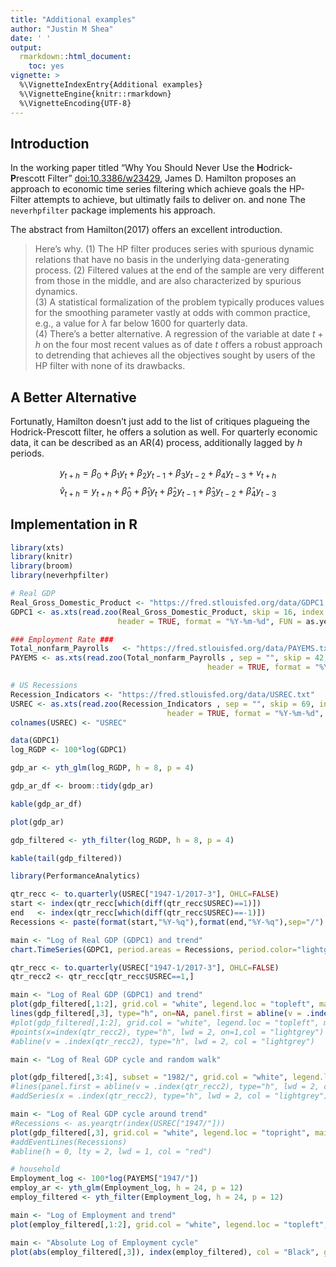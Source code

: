 ```yaml
---
title: "Additional examples"
author: "Justin M Shea"
date: ' '
output:
  rmarkdown::html_document:
    toc: yes
vignette: >
  %\VignetteIndexEntry{Additional examples}  
  %\VignetteEngine{knitr::rmarkdown}  
  %\VignetteEncoding{UTF-8}
---
```


## Introduction

In the working paper titled "Why You Should Never Use the **H**odrick-**P**rescott Filter" <doi:10.3386/w23429>, James D. Hamilton proposes an approach to economic time series filtering which achieve goals the HP-Filter attempts to achieve, but ultimatly fails to deliver on. and none The `neverhpfilter` package implements his approach.


The abstract from Hamilton(2017) offers an excellent introduction.


  >Here's why. 
  (1) The HP filter produces series with spurious dynamic relations that have no basis in the underlying data-generating process. 
  (2) Filtered values at the end of the sample are very different from those in the middle, and are also characterized by spurious dynamics.  
  (3) A statistical formalization of the problem typically produces values for the smoothing parameter vastly at odds with common practice, e.g., a value for $\lambda$ far below 1600 for quarterly data.  
  (4) There’s a better alternative. A regression of the variable at date $t + h$ on the four most recent values as of date $t$ offers a robust approach to detrending that achieves all the objectives sought by users of the HP filter with none of its drawbacks.

## A Better Alternative

Fortunatly, Hamilton doesn't just add to the list of critiques plagueing the Hodrick-Prescott filter, he offers a solution as well. For quarterly economic data, it can be described as an AR(4) process, additionally lagged by $h$ periods.

$$y_{t+h} = \beta_0 + \beta_1 y_t + \beta_2 y_{t-1} +\beta_3 y_{t-2} + \beta_4 y_{t-3} + v_{t+h}$$
$$\hat{v}_{t+h} = y_{t+h} + \hat{\beta}_0 + \hat{\beta}_1 y_t + \hat{\beta}_2 y_{t-1} + \hat{\beta}_3 y_{t-2} + \hat{\beta}_4 y_{t-3}$$

## Implementation in R

```r
library(xts)
library(knitr)
library(broom)
library(neverhpfilter)
```

```r
# Real GDP
Real_Gross_Domestic_Product <- "https://fred.stlouisfed.org/data/GDPC1.txt"
GDPC1 <- as.xts(read.zoo(Real_Gross_Domestic_Product, skip = 16, index.column = 1,
                        header = TRUE, format = "%Y-%m-%d", FUN = as.yearqtr))

### Employment Rate ###
Total_nonfarm_Payrolls   <- "https://fred.stlouisfed.org/data/PAYEMS.txt"
PAYEMS <- as.xts(read.zoo(Total_nonfarm_Payrolls , sep = "", skip = 42, index.column = 1,
                                            header = TRUE, format = "%Y-%m-%d", FUN = as.yearmon))

# US Recessions
Recession_Indicators <- "https://fred.stlouisfed.org/data/USREC.txt"
USREC <- as.xts(read.zoo(Recession_Indicators , sep = "", skip = 69, index.column = 1,
                                   header = TRUE, format = "%Y-%m-%d", FUN = as.yearmon))
colnames(USREC) <- "USREC"
```

```r
data(GDPC1)
log_RGDP <- 100*log(GDPC1)

gdp_ar <- yth_glm(log_RGDP, h = 8, p = 4)

gdp_ar_df <- broom::tidy(gdp_ar)

kable(gdp_ar_df)

plot(gdp_ar)
```

```r
gdp_filtered <- yth_filter(log_RGDP, h = 8, p = 4)

kable(tail(gdp_filtered))
```

```r
library(PerformanceAnalytics)

qtr_recc <- to.quarterly(USREC["1947-1/2017-3"], OHLC=FALSE)
start <- index(qtr_recc[which(diff(qtr_recc$USREC)==1)])
end   <- index(qtr_recc[which(diff(qtr_recc$USREC)==-1)])
Recessions <- paste(format(start,"%Y-%q"),format(end,"%Y-%q"),sep="/")

main <- "Log of Real GDP (GDPC1) and trend"
chart.TimeSeries(GDPC1, period.areas = Recessions, period.color="lightgrey", lwd=2)

```




```r
qtr_recc <- to.quarterly(USREC["1947-1/2017-3"], OHLC=FALSE)
qtr_recc2 <- qtr_recc[qtr_recc$USREC==1,]

main <- "Log of Real GDP (GDPC1) and trend"
plot(gdp_filtered[,1:2], grid.col = "white", legend.loc = "topleft", main = main)
lines(gdp_filtered[,3], type="h", on=NA, panel.first = abline(v = .index(qtr_recc2), type="h", lwd = 2, col = "lightgrey"))
#plot(gdp_filtered[,1:2], grid.col = "white", legend.loc = "topleft", main = main)
#points(x=index(qtr_recc2), type="h", lwd = 2, on=1,col = "lightgrey")
#abline(v = .index(qtr_recc2), type="h", lwd = 2, col = "lightgrey")
```

```r
main <- "Log of Real GDP cycle and random walk"

plot(gdp_filtered[,3:4], subset = "1982/", grid.col = "white", legend.loc = "topright", main = main)
#lines(panel.first = abline(v = .index(qtr_recc2), type="h", lwd = 2, col = "lightgrey"))
#addSeries(x = .index(qtr_recc2), type="h", lwd = 2, col = "lightgrey")

```


```r
main <- "Log of Real GDP cycle around trend"
#Recessions <- as.yearqtr(index(USREC["1947/"]))
plot(gdp_filtered[,3], grid.col = "white", legend.loc = "topright", main = main)
#addEventLines(Recessions)
#abline(h = 0, lty = 2, lwd = 1, col = "red")
```

```r
# household
Employment_log <- 100*log(PAYEMS["1947/"])
employ_ar <- yth_glm(Employment_log, h = 24, p = 12)
employ_filtered <- yth_filter(Employment_log, h = 24, p = 12)

main <- "Log of Employment and trend"
plot(employ_filtered[,1:2], grid.col = "white", legend.loc = "topleft", main = main, panels = 'lines(employ_filtered[,3], type="h", on=NA)')
```


```r
main <- "Absolute Log of Employment cycle"
plot(abs(employ_filtered[,3]), index(employ_filtered), col = "Black", grid.col = "white", main = main)
```

